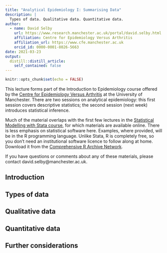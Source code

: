 ```yaml
---
title: "Analytical Epidemiology I: Summarising Data"
description: |
  Types of data. Qualitative data. Quantitative data.
author:
  - name: David Selby
    url: https://www.research.manchester.ac.uk/portal/david.selby.html
    affiliation: Centre for Epidemiology Versus Arthritis
    affiliation_url: https://www.cfe.manchester.ac.uk
    orcid_id: 0000-0001-8026-5663
date: 2021-03-23
output:
  distill::distill_article:
    self_contained: false
---
```



```r
knitr::opts_chunk$set(echo = FALSE)
```

This lecture forms part of the Introduction to Epidemiology course offered by the [Centre for Epidemiology Versus Arthritis](https://www.cfe.manchester.ac.uk/) at the University of Manchester.
There are two sessions on analytical epidemiology: this first session covers descriptive statistics; the second session (next week) introduces statistical inference.

Much of the material overlaps with the first few lectures in the [Statistical Modelling with Stata course](https://personalpages.manchester.ac.uk/staff/mark.lunt/stats_course.html), for which materials are available online.
There is less emphasis on statistical software here.
Examples, where provided, will be in the R programming language.
Unlike Stata, R is completely free, so you don't need an institutional software licence to follow along at home.
Download it from the [Comprehensive R Archive Network](https://cran.r-project.org/).

If you have questions or comments about any of these materials, please contact david.selby@manchester.ac.uk.

## Introduction



## Types of data

## Qualitative data

## Quantitative data

## Further considerations
